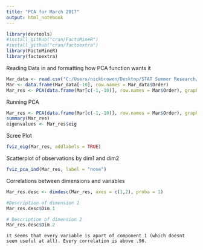 ```yaml
---
title: "PCA for March 2017"
output: html_notebook
---
```



```r
library(devtools)
#install_github("cran/FactoMineR")
#install_github("cran/factoextra")
library(FactoMineR)
library(factoextra)
```


Reading Data in and formatting how PCA function wants it
```r
Mar_data <- read.csv("C:/Users/nickbrowen/Desktop/STAT Summer Research/MarSoil.csv")[,-1]
Mar <- data.frame(Mar_data[-10], row.names = Mar_data$Order)
Mar_res <- PCA(data.frame(Mar[c(-1,-10)], row.names = Mar$Order), graph = F)
```

Running PCA
```r
Mar_res <- PCA(data.frame(Mar[c(-1,-10)], row.names = Mar$Order), graph = F)
summary(Mar_res)
eigenvalues <- Mar_res$eig
```

Scree Plot
```r
fviz_eig(Mar_res, addlabels = TRUE)
```

Scatterplot of observations by dim1 and dim2
```r
fviz_pca_ind(Mar_res, label = "none")
```

Correlations between dimensions and variables
```r
Mar_res.desc <- dimdesc(Mar_res, axes = c(1,2), proba = 1)

#Description of dimension 1
Mar_res.desc$Dim.1

# Description of dimension 2
Mar_res.desc$Dim.2

```
```
it seems that every variable is apart of component 1 (which doesnt seem useful at all). Every correlation is above .96.
```

